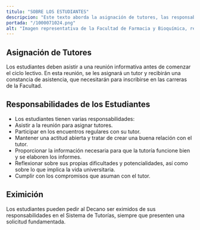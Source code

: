 ```yaml
---
titulo: "SOBRE LOS ESTUDIANTES"
descripcion: "Este texto aborda la asignación de tutores, las responsabilidades de los estudiantes y la posibilidad de eximirse del sistema de tutorías."
portada: "/1000071024.png"
alt: "Imagen representativa de la Facultad de Farmacia y Bioquímica, relacionada sobre los estudiantes."
---
```


## Asignación de Tutores

Los estudiantes deben asistir a una reunión informativa antes de comenzar el ciclo lectivo. En esta reunión, se les asignará un tutor y recibirán una constancia de asistencia, que necesitarán para inscribirse en las carreras de la Facultad.

## Responsabilidades de los Estudiantes

- Los estudiantes tienen varias responsabilidades:
- Asistir a la reunión para asignar tutores.
- Participar en los encuentros regulares con su tutor.
- Mantener una actitud abierta y tratar de crear una buena relación con el tutor.
- Proporcionar la información necesaria para que la tutoría funcione bien y se elaboren los informes.
- Reflexionar sobre sus propias dificultades y potencialidades, así como sobre lo que implica la vida universitaria.
- Cumplir con los compromisos que asuman con el tutor.

## Eximición

Los estudiantes pueden pedir al Decano ser eximidos de sus responsabilidades en el Sistema de Tutorías, siempre que presenten una solicitud fundamentada.
